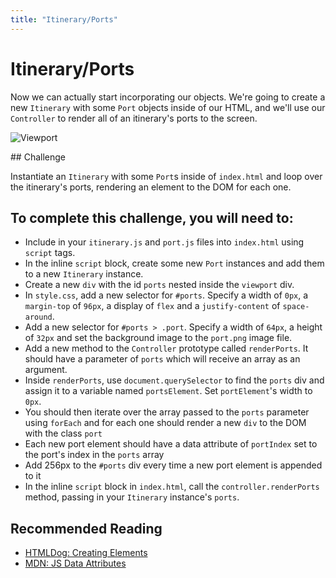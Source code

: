 ```yaml
---
title: "Itinerary/Ports"
---
```


# Itinerary/Ports

Now we can actually start incorporating our objects. We're going to create a new `Itinerary` with some `Port` objects inside of our HTML, and we'll use our `Controller` to render all of an itinerary's ports to the screen.

![Viewport](https://firebasestorage.googleapis.com/v0/b/avocado-on-toast.appspot.com/o/cruise-ships-gui%2Fports.png?alt=media&token=97c8f2d2-018d-423b-8ae8-5e179f6ccfbb)

## Challenge

Instantiate an `Itinerary` with some `Port`s inside of `index.html` and loop over the itinerary's ports, rendering an element to the DOM for each one.

## To complete this challenge, you will need to:

- Include in your `itinerary.js` and `port.js` files into `index.html` using `script` tags.
- In the inline `script` block, create some new `Port` instances and add them to a new `Itinerary` instance.
- Create a new `div` with the id `ports` nested inside the `viewport` div.
- In `style.css`, add a new selector for `#ports`. Specify a width of `0px`, a `margin-top` of `96px`, a display of `flex` and a `justify-content` of `space-around`.
- Add a new selector for `#ports > .port`. Specify a width of `64px`, a height of `32px` and set the background image to the `port.png` image file.
- Add a new method to the `Controller` prototype called `renderPorts`. It should have a parameter of `ports` which will receive an array as an argument. 
- Inside `renderPorts`, use `document.querySelector` to find the `ports` div and assign it to a variable named `portsElement`. Set `portElement`'s width to `0px`.
- You should then iterate over the array passed to the `ports` parameter using `forEach` and for each one should render a new `div` to the DOM with the class `port`
- Each new port element should have a data attribute of `portIndex` set to the port's index in the `ports` array
- Add 256px to the `#ports` div every time a new port element is appended to it
- In the inline `script` block in `index.html`, call the `controller.renderPorts` method, passing in your `Itinerary` instance's `ports`.

## Recommended Reading

* [HTMLDog: Creating Elements](http://htmldog.com/guides/javascript/advanced/creatingelements/)
* [MDN: JS Data Attributes](https://developer.mozilla.org/en-US/docs/Learn/HTML/Howto/Use_data_attributes)